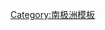 {{Navbox_
|name       = Antarctic claims
|state      = autocollapse
|title      = [[南极领地|主权国家声称拥有的南极领土]]
|listclass  = hlist
|image      = [[File:Antarctica, territorial claims.svg|100px]]

|group1     = 领土宣称
|list1      = 
*{{flagicon|ATF}} [[阿黛利地]]
*{{flagdeco|阿根廷屬南極地區}} [[阿根廷南極屬地]]
*{{flagdeco|澳大利亚}} [[澳大利亞南極領地]]
*{{BQAQ}}
*{{flagicon image|Flag_of_Magallanes,_Chile.svg}} [[智利南极领地]]
*{{flagicon|新西兰}} [[罗斯属地]]
*{{NQAQ}}
*{{flagicon|南极洲}} [[彼得一世岛]]（無主）

|group2     = 提案宣称
|list2      = 
*{{flagdeco|巴西}} [[巴西南极属地]]
*{{flagdeco|乌拉圭}} [[乌拉圭南极属地]]
*{{flagdeco|南极洲}} [[玛丽·伯德地]]（無主）

|group3     = 曾经宣称
|list3      = 
*{{flagicon image|Flagge Reichskolonialbund2.svg}} [[新斯瓦比亚]]
*{{flagicon image|Flag of the Imperial Japanese Antarctic Expedition.svg}} [[大和雪原]]

}}<noinclude>
{{collapsible option}}
[[Category:南极洲模板]]
</noinclude>